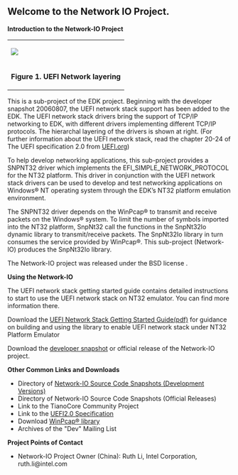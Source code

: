 <!-- [[Category:EDK]] -->
{{project-summary
|sum=SNP NT32 Network I/O|cat=none
|lic=[http://www.opensource.org/licenses/bsd-license.php BSD]
|own=rli6, xlee |docs=http://sourceforge.net/projects/network-io/files
|src=https://network-io.svn.sourceforge.net/svnroot/network-io/trunk
|dev=http://sourceforge.net/projects/network-io/develop}}
== Welcome to the Network IO Project. ==
'''Introduction to the Network-IO Project'''
{|border="0" align="right"
|-
|<img src="https://github.com/tianocore/tianocore.github.io/blob/master/images/Networklayer.jpg" ><br>
|-align="center"
|'''Figure 1. UEFI Network layering'''
|}

This is a sub-project of the EDK project. Beginning with the developer snapshot 20060807, the UEFI network stack support has been added to the EDK. The UEFI network stack drivers bring the support of TCP/IP networking to EDK, with different drivers implementing different TCP/IP protocols. The hierarchal layering of the drivers is shown at right. (For further information about the UEFI network stack, read the chapter 20-24 of The UEFI specification 2.0 from [http://www.uefi.org UEFI.org])

To help develop networking applications, this sub-project provides a SNPNT32 driver which implements the EFI_SIMPLE_NETWORK_PROTOCOL for the NT32 platform. This driver in conjunction with the UEFI network stack drivers can be used to develop and test networking applications on Windows® NT operating system through the EDK’s NT32 platform emulation environment.

The SNPNT32 driver depends on the WinPcap® to transmit and receive packets on the Windows® system. To limit the number of symbols imported into the NT32 platform, SnpNt32 call the functions in the SnpNt32Io dynamic library to transmit/receive packets. The SnpNt32Io library in turn consumes the service provided by WinPcap®. This sub-project (Network-IO) produces the SnpNt32Io library.

The Network-IO project was released under the BSD license .

'''Using the Network-IO'''

The UEFI network stack getting started guide contains detailed instructions to start to use the UEFI network stack on NT32 emulator. You can find more information there.

Download the [http://sourceforge.net/projects/network-io/files/Documents/EFINetworkStackGettingStarted.pdf/download UEFI Network Stack Getting Started Guide(pdf)] for guidance on building and using the library to enable UEFI network stack under NT32 Platform Emulator

Download the [https://sourceforge.net/projects/network-io/files/Releases/Development%20Snapshots/NeworkIo-Dev-Snapshot-20090420.zip/download developer snapshot] or official release of the Network-IO project.

'''Other Common Links and Downloads'''

*Directory of [https://sourceforge.net/projects/network-io/files/Releases/Development%20Snapshots Network-IO Source Code Snapshots (Development Versions)]
*Directory of Network-IO Source Code Snapshots (Official Releases) 
*Link to the TianoCore Community Project 
*Link to the [http://www.uefi.org/ UEFI2.0 Specification]  
*Download [http://www.winpcap.org/ WinPcap® library]
*Archives of the "Dev" Mailing List 

'''Project Points of Contact'''

*Network-IO Project Owner (China): Ruth Li, Intel Corporation, ruth.li@intel.com